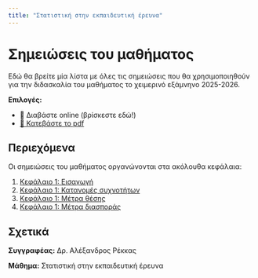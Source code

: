 ```yaml
---
title: "Στατιστική στην εκπαιδευτική έρευνα"
---
```


# Σημειώσεις του μαθήματος

Εδώ θα βρείτε μία λίστα με όλες τις σημειώσεις που θα χρησιμοποιηθούν για την διδασκαλία του μαθήματος το χειμερινό
εξάμνηνο 2025-2026.

**Επιλογές:**

- 📖 Διαβάστε online (βρίσκεστε εδώ!)
- [📄 Κατεβάστε το pdf](notes/print.pdf)

## Περιεχόμενα

Οι σημειώσεις του μαθήματος οργανώνονται στα ακόλουθα κεφάλαια:

1. [Κεφάλαιο 1: Εισαγωγή](notes/chapter-01.qmd)
2. [Κεφάλαιο 1: Κατανομές συχνοτήτων](notes/chapter-02.qmd)
3. [Κεφάλαιο 1: Μέτρα θέσης](notes/chapter-03.qmd)
3. [Κεφάλαιο 1: Μέτρα διασποράς](notes/chapter-04.qmd)

## Σχετικά

**Συγγραφέας:** Δρ. Αλέξανδρος Ρέκκας

**Μάθημα:** Στατιστική στην εκπαιδευτική έρευνα
